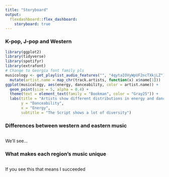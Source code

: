 ```yaml
---
title: "Storyboard"
output: 
  flexdashboard::flex_dashboard:
    storyboard: true
---
```


### K-pop, J-pop and Western

```r
library(ggplot2)
library(tidyverse)
library(spotifyr)
library(extrafont)
# Change to Georgia font family pls
musicology <- get_playlist_audio_features("", "4qytaIOVyWpUF2ncTXkjLZ") %>%
  mutate(artist.name = map_chr(track.artists, function(x) x$name[1]))
ggplot(musicology, aes(energy, danceability, color = artist.name)) +
  geom_point(size = 5, alpha = 0.4) +
  theme(text = element_text(family = "Bookman", color = "Gray25")) +
  labs(title = "Artists show different distributions in energy and danceability",
       y = "Danceability", 
       x = "Energy",
       subtitle = "The Script shows a lot of diversity")
```


### Differences between western and eastern music

```r
```

We'll see...

### What makes each region's music unique

```r
```

If you see this that means I succeeded